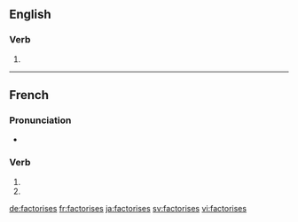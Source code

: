 {{also|factorisés}}
==English==

===Verb===
{{head|en|verb form}}

# {{en-third-person singular of|factorise}}

----

==French==

===Pronunciation===
* {{homophones|lang=fr|factorise|factorisent}}

===Verb===
{{fr-verb-form}}

# {{inflection of|factoriser||2|s|pres|indc|lang=fr}}
# {{inflection of|factoriser||2|s|pres|subj|lang=fr}}

[[de:factorises]]
[[fr:factorises]]
[[ja:factorises]]
[[sv:factorises]]
[[vi:factorises]]